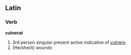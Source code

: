 ==Latin==
===Verb===
'''vulnerat'''

#3rd person singular present active indicative of [[vulnero]]
#(He/she/it) wounds